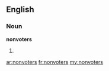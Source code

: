 ==English==

===Noun===
'''nonvoters'''

# {{plural of|[[nonvoter]]}}

[[ar:nonvoters]]
[[fr:nonvoters]]
[[my:nonvoters]]